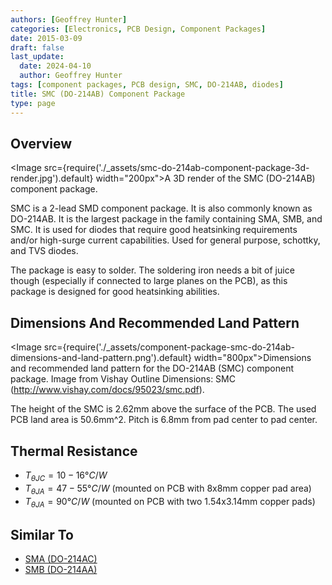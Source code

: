 ```yaml
---
authors: [Geoffrey Hunter]
categories: [Electronics, PCB Design, Component Packages]
date: 2015-03-09
draft: false
last_update:
  date: 2024-04-10
  author: Geoffrey Hunter
tags: [component packages, PCB design, SMC, DO-214AB, diodes]
title: SMC (DO-214AB) Component Package
type: page
---
```


## Overview

<Image src={require('./_assets/smc-do-214ab-component-package-3d-render.jpg').default} width="200px">A 3D render of the SMC (DO-214AB) component package.</Image>

SMC is a 2-lead SMD component package. It is also commonly known as DO-214AB. It is the largest package in the family containing SMA, SMB, and SMC. It is used for diodes that require good heatsinking requirements and/or high-surge current capabilities. Used for general purpose, schottky, and TVS diodes.

The package is easy to solder. The soldering iron needs a bit of juice though (especially if connected to large planes on the PCB), as this package is designed for good heatsinking abilities.

## Dimensions And Recommended Land Pattern

<Image src={require('./_assets/component-package-smc-do-214ab-dimensions-and-land-pattern.png').default} width="800px">Dimensions and recommended land pattern for the DO-214AB (SMC) component package. Image from Vishay Outline Dimensions: SMC (http://www.vishay.com/docs/95023/smc.pdf).</Image>

The height of the SMC is 2.62mm above the surface of the PCB. The used PCB land area is 50.6mm^2. Pitch is 6.8mm from pad center to pad center.

## Thermal Resistance

* $T_{\theta JC} = 10-16°C/W$
* $T_{\theta JA} = 47-55°C/W$ (mounted on PCB with 8x8mm copper pad area)
* $T_{\theta JA} = 90°C/W$ (mounted on PCB with two 1.54x3.14mm copper pads)

## Similar To

* [SMA (DO-214AC)](/pcb-design/component-packages/sma-do-214ac-component-package/)
* [SMB (DO-214AA)](/pcb-design/component-packages/smb-do-214aa-component-package/)
